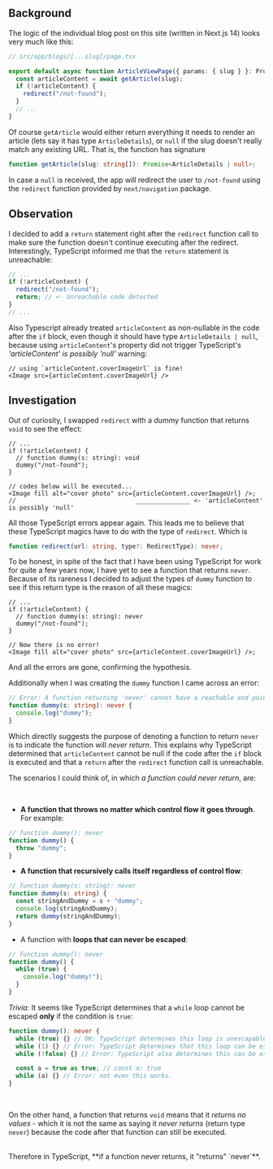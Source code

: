 ## Background

The logic of the individual blog post on this site (written in Next.js 14) looks very much like this:

```typescript
// src/app/blogs/[...slug]/page.tsx

export default async function ArticleViewPage({ params: { slug } }: Props) {
  const articleContent = await getArticle(slug);
  if (!articleContent) {
    redirect("/not-found");
  }
  // ...
}
```

Of course `getArticle` would either return everything it needs to render an article (lets say it has type `ArticleDetails`), or `null` if the slug doesn't really match any existing URL. That is, the function has signature

```typescript
function getArticle(slug: string[]): Promise<ArticleDetails | null>;
```

In case a `null` is received, the app will redirect the user to `/not-found` using the `redirect` function provided by `next/navigation` package.

## Observation

I decided to add a `return` statement right after the `redirect` function call to make sure the function doesn't continue executing after the redirect.
Interestingly, TypeScript informed me that the `return` statement is unreachable:

```typescript
// ...
if (!articleContent) {
  redirect("/not-found");
  return; // <- Unreachable code detected
}
// ...
```

Also Typescript already treated `articleContent` as non-nullable in the code after the `if` block, even though it should have type `ArticleDetails | null`, because using `articleContent`'s property did not trigger TypeScript's _'articleContent' is possibly 'null'_ warning:

```tsx
// using `articleContent.coverImageUrl` is fine!
<Image src={articleContent.coverImageUrl} />
```

## Investigation

Out of curiosity, I swapped `redirect` with a dummy function that returns `void` to see the effect:

```tsx
// ...
if (!articleContent) {
  // function dummy(s: string): void
  dummy("/not-found");
}

// codes below will be executed...
<Image fill alt="cover photo" src={articleContent.coverImageUrl} />;
//                                 _______________ <- 'articleContent' is possibly 'null'
```

All those TypeScript errors appear again. This leads me to believe that these TypeScript magics have to do with the type of `redirect`. Which is

```typescript
function redirect(url: string, type?: RedirectType): never;
```

To be honest, in spite of the fact that I have been using TypeScript for work for quite a few years now, I have yet to see a function that returns `never`. Because of its rareness I decided to adjust the types of `dummy` function to see if this return type is the reason of all these magics:

```tsx
// ...
if (!articleContent) {
  // function dummy(s: string): never
  dummy("/not-found");
}

// Now there is no error!
<Image fill alt="cover photo" src={articleContent.coverImageUrl} />;
```

And all the errors are gone, confirming the hypothesis.

Additionally when I was creating the `dummy` function I came across an error:

```typescript
// Error: A function returning 'never' cannot have a reachable end point.
function dummy(s: string): never {
  console.log("dummy");
}
```

Which directly suggests the purpose of denoting a function to return `never` is to indicate the function will _never return_. This explains why TypeScript determined that `articleContent` cannot be null if the code after the `if` block is executed and that a `return` after the `redirect` function call is unreachable.

The scenarios I could think of, in which _a function could never return_, are:

<br />

- **A function that throws no matter which control flow it goes through**.
  For example:

```typescript
// function dummy(): never
function dummy() {
  throw "dummy";
}
```

- **A function that recursively calls itself regardless of control flow**:

```typescript
// function dummy(s: string): never
function dummy(s: string) {
  const stringAndDummy = s + "dummy";
  console.log(stringAndDummy);
  return dummy(stringAndDummy);
}
```

- A function with **loops that can never be escaped**:

```typescript
// function dummy(): never
function dummy() {
  while (true) {
    console.log("dummy!");
  }
}
```

_Trivia_: It seems like TypeScript determines that a `while` loop cannot be escaped **only** if the condition is `true`:

```typescript
function dummy(): never {
  while (true) {} // OK: TypeScript determines this loop is unescapable and therefore `dummy` can have return type "never"
  while (1) {} // Error: TypeScript determines that this loop can be escaped so `dummy` cannot have return type "never".
  while (!false) {} // Error: TypeScript also determines this can be escaped.

  const a = true as true; // const a: true
  while (a) {} // Error: not even this works.
}
```

<br />

On the other hand, a function that returns `void` means that it _returns no values_ - which it is not the same as saying it _never returns_ (return type `never`) because the code
after that function can still be executed.

<br />
Therefore in TypeScript, **if a function never returns, it "returns" `never`**.
